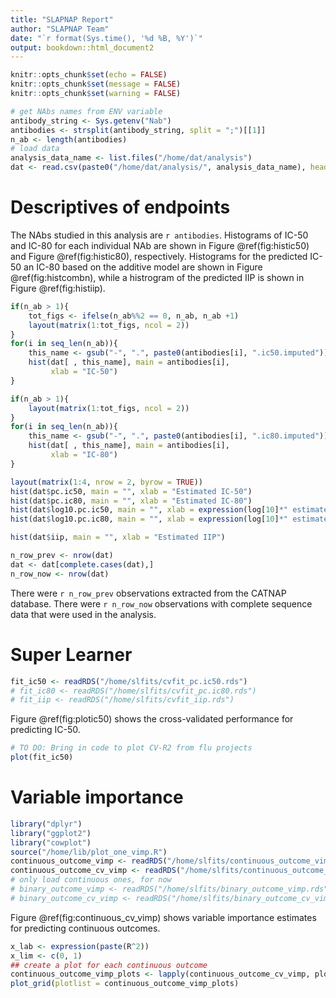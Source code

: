 ```yaml
---
title: "SLAPNAP Report"
author: "SLAPNAP Team"
date: "`r format(Sys.time(), '%d %B, %Y')`"
output: bookdown::html_document2
---
```


```r
knitr::opts_chunk$set(echo = FALSE)
knitr::opts_chunk$set(message = FALSE)
knitr::opts_chunk$set(warning = FALSE)
```

```r
# get NAbs names from ENV variable
antibody_string <- Sys.getenv("Nab")
antibodies <- strsplit(antibody_string, split = ";")[[1]]
n_ab <- length(antibodies)
# load data
analysis_data_name <- list.files("/home/dat/analysis")
dat <- read.csv(paste0("/home/dat/analysis/", analysis_data_name), header = TRUE)
```

# Descriptives of endpoints

The NAbs studied in this analysis are `r antibodies`. Histograms of IC-50 and IC-80 for each individual NAb are shown in Figure \@ref(fig:histic50) and Figure \@ref(fig:histic80), respectively. Histograms for the predicted IC-50 an IC-80 based on the additive model are shown in Figure \@ref(fig:histcombn), while a histrogram of the predicted IIP is shown in Figure \@ref(fig:histiip).

```r
if(n_ab > 1){
	tot_figs <- ifelse(n_ab%%2 == 0, n_ab, n_ab +1)
	layout(matrix(1:tot_figs, ncol = 2))
}
for(i in seq_len(n_ab)){
	this_name <- gsub("-", ".", paste0(antibodies[i], ".ic50.imputed"))
	hist(dat[ , this_name], main = antibodies[i],
	     xlab = "IC-50")
}
```

```r
if(n_ab > 1){
	layout(matrix(1:tot_figs, ncol = 2))	
}
for(i in seq_len(n_ab)){
	this_name <- gsub("-", ".", paste0(antibodies[i], ".ic80.imputed"))
	hist(dat[ , this_name], main = antibodies[i],
	     xlab = "IC-80")
}
```

```r
layout(matrix(1:4, nrow = 2, byrow = TRUE))
hist(dat$pc.ic50, main = "", xlab = "Estimated IC-50")
hist(dat$pc.ic80, main = "", xlab = "Estimated IC-80")
hist(dat$log10.pc.ic50, main = "", xlab = expression(log[10]*" estimated IC-50"))
hist(dat$log10.pc.ic80, main = "", xlab = expression(log[10]*" estimated IC-50"))
```

```r
hist(dat$iip, main = "", xlab = "Estimated IIP")
```

```r
n_row_prev <- nrow(dat)
dat <- dat[complete.cases(dat),]
n_row_now <- nrow(dat)
```
There were `r n_row_prev` observations extracted from the CATNAP database. There were `r n_row_now` observations with complete sequence data that were used in the analysis.

# Super Learner

```r
fit_ic50 <- readRDS("/home/slfits/cvfit_pc.ic50.rds")
# fit_ic80 <- readRDS("/home/slfits/cvfit_pc.ic80.rds")
# fit_iip <- readRDS("/home/slfits/cvfit_iip.rds")
```

Figure \@ref(fig:plotic50) shows the cross-validated performance for predicting IC-50. 

```r
# TO DO: Bring in code to plot CV-R2 from flu projects
plot(fit_ic50)
```

# Variable importance

```r
library("dplyr")
library("ggplot2")
library("cowplot")
source("/home/lib/plot_one_vimp.R")
continuous_outcome_vimp <- readRDS("/home/slfits/continuous_outcome_vimp.rds")
continuous_outcome_cv_vimp <- readRDS("/home/slfits/continuous_outcome_cv_vimp.rds")
# only load continuous ones, for now
# binary_outcome_vimp <- readRDS("/home/slfits/binary_outcome_vimp.rds")
# binary_outcome_cv_vimp <- readRDS("/home/slfits/binary_outcome_cv_vimp.rds")
```

Figure \@ref(fig:continuous_cv_vimp) shows variable importance estimates for predicting continuous outcomes.

```r
x_lab <- expression(paste(R^2))
x_lim <- c(0, 1)
## create a plot for each continuous outcome
continuous_outcome_vimp_plots <- lapply(continuous_outcome_cv_vimp, plot_one_vimp, title = "Cross-validated variable importance")
plot_grid(plotlist = continuous_outcome_vimp_plots)
```